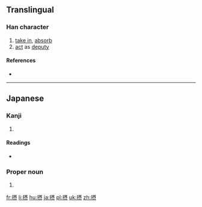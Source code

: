 {{also|攝}}

==Translingual==
{{Han simplified forms|攝|摂|摄}}

===Han character===
{{Han char|rn=64|rad=手|as=10|sn=13|four=|canj=QSJO}}

# [[take in]], [[absorb]]
# [[act]] as [[deputy]]

====References====
* {{Han ref|kx=0449.081|dkj=12557|dj=0799.310|hdz=31928.131|uh=6442|ud=25666}}

----

==Japanese==

===Kanji===
{{ja-kanji|grade=c|rs=手10|style=s|kyu=攝}}

# {{defn|lang=ja|sort=手10}}

====Readings====
* {{ja-readings|goon=[[しょう]] (shō)|kanon=[[しょう]] (shō)|kanyoon=[[せつ]] (setsu)|kun=[[おさめる]] (osameru), [[かねる]] (kaneru), [[とる]] (toru)}}

===Proper noun===
{{ja-pos|おさむ|proper|kyu=攝}}

# {{given name|male|lang=ja|sort=おさむ}}

[[fr:摂]]
[[li:摂]]
[[hu:摂]]
[[ja:摂]]
[[pl:摂]]
[[uk:摂]]
[[zh:摂]]